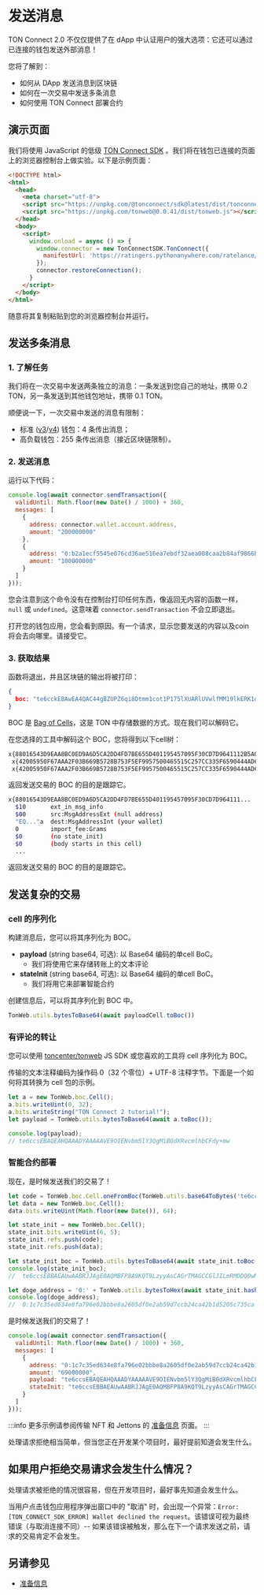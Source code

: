 # 发送消息

TON Connect 2.0 不仅仅提供了在 dApp 中认证用户的强大选项：它还可以通过已连接的钱包发送外部消息！

您将了解到：

- 如何从 DApp 发送消息到区块链
- 如何在一次交易中发送多条消息
- 如何使用 TON Connect 部署合约

## 演示页面

我们将使用 JavaScript 的低级 [TON Connect SDK](https://github.com/ton-connect/sdk/tree/main/packages/sdk) 。我们将在钱包已连接的页面上的浏览器控制台上做实验。以下是示例页面：

```html
<!DOCTYPE html>
<html>
  <head>
    <meta charset="utf-8">
    <script src="https://unpkg.com/@tonconnect/sdk@latest/dist/tonconnect-sdk.min.js"></script>
    <script src="https://unpkg.com/tonweb@0.0.41/dist/tonweb.js"></script>
  </head>
  <body>
    <script>
      window.onload = async () => {
        window.connector = new TonConnectSDK.TonConnect({
          manifestUrl: 'https://ratingers.pythonanywhere.com/ratelance/tonconnect-manifest.json'
        });
        connector.restoreConnection();
      }
    </script>
  </body>
</html>
```

随意将其复制粘贴到您的浏览器控制台并运行。

## 发送多条消息

### 1. 了解任务

我们将在一次交易中发送两条独立的消息：一条发送到您自己的地址，携带 0.2 TON，另一条发送到其他钱包地址，携带 0.1 TON。

顺便说一下，一次交易中发送的消息有限制：

- 标准 ([v3](/participate/wallets/contracts#wallet-v3)/[v4](/participate/wallets/contracts#wallet-v4)) 钱包：4 条传出消息；
- 高负载钱包：255 条传出消息（接近区块链限制）。

### 2. 发送消息

运行以下代码：

```js
console.log(await connector.sendTransaction({
  validUntil: Math.floor(new Date() / 1000) + 360,
  messages: [
    {
      address: connector.wallet.account.address,
      amount: "200000000"
    },
    {
      address: "0:b2a1ecf5545e076cd36ae516ea7ebdf32aea008caa2b84af9866becb208895ad",
      amount: "100000000"
    }
  ]
}));
```

您会注意到这个命令没有在控制台打印任何东西，像返回无内容的函数一样，`null` 或 `undefined`。这意味着 `connector.sendTransaction` 不会立即退出。

打开您的钱包应用，您会看到原因。有一个请求，显示您要发送的内容以及coin将会去向哪里。请接受它。

### 3. 获取结果

函数将退出，并且区块链的输出将被打印：

```json
{
  boc: "te6cckEBAwEA4QAC44gBZUPZ6qi8Dtmm1cot1P175lXUARlUVwlfMM19lkERK1oCUB3RqDxAFnPpeo191X/jiimn9Bwnq3zwcU/MMjHRNN5sC5tyymBV3SJ1rjyyscAjrDDFAIV/iE+WBySEPP9wCU1NGLsfcvVgAAACSAAYHAECAGhCAFlQ9nqqLwO2abVyi3U/XvmVdQBGVRXCV8wzX2WQRErWoAmJaAAAAAAAAAAAAAAAAAAAAGZCAFlQ9nqqLwO2abVyi3U/XvmVdQBGVRXCV8wzX2WQRErWnMS0AAAAAAAAAAAAAAAAAAADkk4U"
}
```

BOC 是 [Bag of Cells](/learn/overviews/cells)，这是 TON 中存储数据的方式。现在我们可以解码它。

在您选择的工具中解码这个 BOC，您将得到以下cell树：

```bash
x{88016543D9EAA8BC0ED9A6D5CA2DD4FD7BE655D401195457095F30CD7D9641112B5A02501DD1A83C401673E97A8D7DD57FE38A29A7F41C27AB7CF0714FCC3231D134DE6C0B9B72CA6055DD2275AE3CB2B1C023AC30C500857F884F960724843CFF70094D4D18BB1F72F5600000024800181C_}
 x{42005950F67AAA2F03B669B5728B753F5EF9957500465515C257CC335F6590444AD6A00989680000000000000000000000000000}
 x{42005950F67AAA2F03B669B5728B753F5EF9957500465515C257CC335F6590444AD69CC4B40000000000000000000000000000}
```

返回发送交易的 BOC 的目的是跟踪它。

```bash
x{88016543D9EAA8BC0ED9A6D5CA2DD4FD7BE655D401195457095F30CD7D964111...
  $10       ext_in_msg_info
  $00       src:MsgAddressExt (null address)
  "EQ..."a  dest:MsgAddressInt (your wallet)
  0         import_fee:Grams
  $0        (no state_init)
  $0        (body starts in this cell)
  ...
```

返回发送交易的 BOC 的目的是跟踪它。

## 发送复杂的交易

### cell 的序列化

构建消息后，您可以将其序列化为 BOC。

- **payload** (string base64, 可选): 以 Base64 编码的单cell BoC。
  - 我们将使用它来存储转账上的文本评论
- **stateInit** (string base64, 可选): 以 Base64 编码的单cell BoC。
  - 我们将用它来部署智能合约

创建信息后，可以将其序列化到 BOC 中。

```js
TonWeb.utils.bytesToBase64(await payloadCell.toBoc())
```

### 有评论的转让

您可以使用 [toncenter/tonweb](https://github.com/toncenter/tonweb) JS SDK 或您喜欢的工具将 cell 序列化为 BOC。

传输的文本注释编码为操作码 0（32 个零位）+ UTF-8 注释字节。下面是一个如何将其转换为 cell 包的示例。

```js
let a = new TonWeb.boc.Cell();
a.bits.writeUint(0, 32);
a.bits.writeString("TON Connect 2 tutorial!");
let payload = TonWeb.utils.bytesToBase64(await a.toBoc());

console.log(payload);
// te6ccsEBAQEAHQAAADYAAAAAVE9OIENvbm5lY3QgMiB0dXRvcmlhbCFdy+mw
```

### 智能合约部署

现在，是时候发送我们的交易了！

```js
let code = TonWeb.boc.Cell.oneFromBoc(TonWeb.utils.base64ToBytes('te6cckEBAgEARAABFP8A9KQT9LzyyAsBAGrTMAGCCGlJILmRMODQ0wMx+kAwi0ZG9nZYcCCAGMjLBVAEzxaARfoCE8tqEssfAc8WyXP7AN4uuM8='));
let data = new TonWeb.boc.Cell();
data.bits.writeUint(Math.floor(new Date()), 64);

let state_init = new TonWeb.boc.Cell();
state_init.bits.writeUint(6, 5);
state_init.refs.push(code);
state_init.refs.push(data);

let state_init_boc = TonWeb.utils.bytesToBase64(await state_init.toBoc());
console.log(state_init_boc);
//  te6ccsEBBAEAUwAABRJJAgE0AQMBFP8A9KQT9LzyyAsCAGrTMAGCCGlJILmRMODQ0wMx+kAwi0ZG9nZYcCCAGMjLBVAEzxaARfoCE8tqEssfAc8WyXP7AAAQAAABhltsPJ+MirEd

let doge_address = '0:' + TonWeb.utils.bytesToHex(await state_init.hash());
console.log(doge_address);
//  0:1c7c35ed634e8fa796e02bbbe8a2605df0e2ab59d7ccb24ca42b1d5205c735ca
```

是时候发送我们的交易了！

```js
console.log(await connector.sendTransaction({
  validUntil: Math.floor(new Date() / 1000) + 360,
  messages: [
    {
      address: "0:1c7c35ed634e8fa796e02bbbe8a2605df0e2ab59d7ccb24ca42b1d5205c735ca",
      amount: "69000000",
      payload: "te6ccsEBAQEAHQAAADYAAAAAVE9OIENvbm5lY3QgMiB0dXRvcmlhbCFdy+mw",
      stateInit: "te6ccsEBBAEAUwAABRJJAgE0AQMBFP8A9KQT9LzyyAsCAGrTMAGCCGlJILmRMODQ0wMx+kAwi0ZG9nZYcCCAGMjLBVAEzxaARfoCE8tqEssfAc8WyXP7AAAQAAABhltsPJ+MirEd"
    }
  ]
}));
```

:::info
更多示例请参阅传输 NFT 和 Jettons 的 [准备信息](/v3/guidelines/ton-connect/guidelines/preparing-messages) 页面。
:::

处理请求拒绝相当简单，但当您正在开发某个项目时，最好提前知道会发生什么。

## 如果用户拒绝交易请求会发生什么情况？

处理请求被拒绝的情况很容易，但在开发项目时，最好事先知道会发生什么。

当用户点击钱包应用程序弹出窗口中的 "取消" 时，会出现一个异常：`Error: [TON_CONNECT_SDK_ERROR] Wallet declined the request`。该错误可视为最终错误（与取消连接不同）-- 如果该错误被触发，那么在下一个请求发送之前，请求的交易肯定不会发生。

## 另请参见

- [准备信息](/v3/guidelines/ton-connect/guidelines/preparing-messages)
